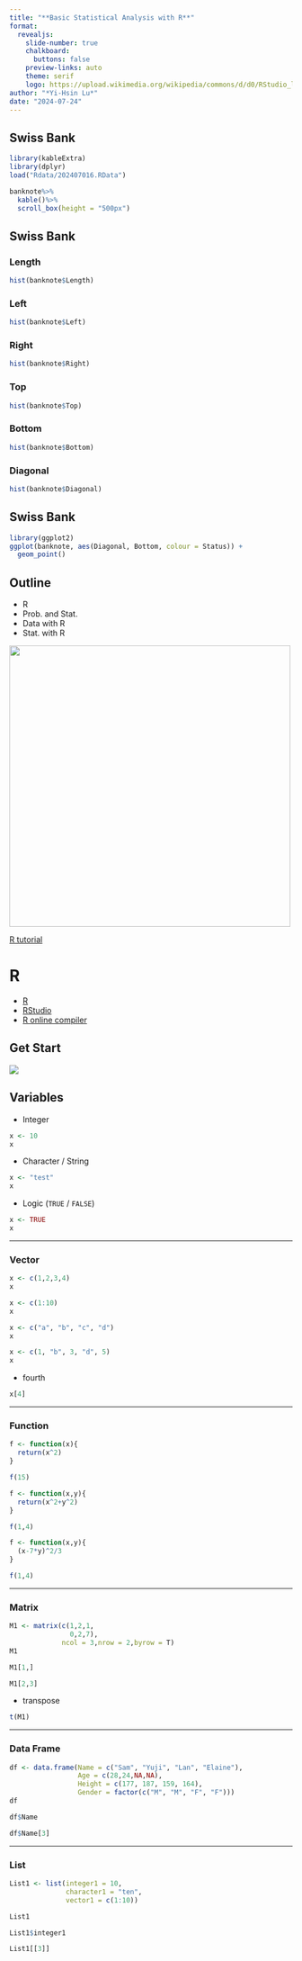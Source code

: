 ```yaml
---
title: "**Basic Statistical Analysis with R**"
format:
  revealjs:
    slide-number: true
    chalkboard: 
      buttons: false
    preview-links: auto
    theme: serif
    logo: https://upload.wikimedia.org/wikipedia/commons/d/d0/RStudio_logo_flat.svg
author: "*Yi-Hsin Lu*"
date: "2024-07-24"
---
```


## Swiss Bank

```r
library(kableExtra)
library(dplyr)
load("Rdata/202407016.RData")
```

```r
banknote%>%
  kable()%>%
  scroll_box(height = "500px")
```

## Swiss Bank

::: {.panel-tabset .small}

### Length

```r
hist(banknote$Length)
```

### Left

```r
hist(banknote$Left)
```

### Right

```r
hist(banknote$Right)
```

### Top

```r
hist(banknote$Top)
```

### Bottom

```r
hist(banknote$Bottom)
```

### Diagonal

```r
hist(banknote$Diagonal)
```

:::

## Swiss Bank

```r
library(ggplot2)
ggplot(banknote, aes(Diagonal, Bottom, colour = Status)) + 
  geom_point()
```


## Outline

- R
- Prob. and Stat.
- Data with R
- Stat. with R

![](fig/R.png){.absolute top="10px" right="20px" width="500px"}

::: footer
[R tutorial](https://yihsinlu.github.io/2024R.io/docs/Rtutorial.html)
:::

# R

- [R](https://cran.r-project.org/bin/windows/base/)
- [RStudio](https://posit.co/downloads/)
- [R online compiler](https://www.mycompiler.io/new/r)

## Get Start

![](fig/Rstudio_start.jpg)

## Variables


* Integer

```r
x <- 10
x
```

* Character / String

```r
x <- "test"
x
```

* Logic (`TRUE` / `FALSE`)

```r
x <- TRUE
x
```

****

### Vector

```r
x <- c(1,2,3,4)
x
```

```r
x <- c(1:10)
x
```

```r
x <- c("a", "b", "c", "d")
x
```

```r
x <- c(1, "b", 3, "d", 5)
x
```

* fourth

```r
x[4]
```

****

### Function

```r
f <- function(x){
  return(x^2)
}

f(15)
```

```r
f <- function(x,y){
  return(x^2+y^2)
}

f(1,4)
```

```r
f <- function(x,y){
  (x-7*y)^2/3
}

f(1,4)
```

****

### Matrix

```r
M1 <- matrix(c(1,2,1,
               0,2,7),
             ncol = 3,nrow = 2,byrow = T)
M1
```

```r
M1[1,]
```

```r
M1[2,3]
```

* transpose

```r
t(M1)
```

****

### Data Frame

```r
df <- data.frame(Name = c("Sam", "Yuji", "Lan", "Elaine"),
                 Age = c(28,24,NA,NA),
                 Height = c(177, 187, 159, 164),
                 Gender = factor(c("M", "M", "F", "F")))
df
```

```r
df$Name
```

```r
df$Name[3]
```

****

### List

```r
List1 <- list(integer1 = 10,
              character1 = "ten",
              vector1 = c(1:10))

List1
```

```r
List1$integer1
```

```r
List1[[3]]
```


